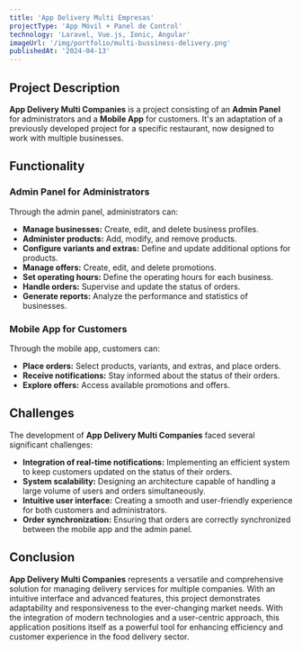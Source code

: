 ```yaml
---
title: 'App Delivery Multi Empresas'
projectType: 'App Móvil + Panel de Control'
technology: 'Laravel, Vue.js, Ionic, Angular'
imageUrl: '/img/portfolio/multi-bussiness-delivery.png'
publishedAt: '2024-04-13'
---
```

## Project Description

**App Delivery Multi Companies** is a project consisting of an **Admin Panel** for administrators and a **Mobile App** for customers. It's an adaptation of a previously developed project for a specific restaurant, now designed to work with multiple businesses.

## Functionality

### Admin Panel for Administrators

Through the admin panel, administrators can:

- **Manage businesses:** Create, edit, and delete business profiles.
- **Administer products:** Add, modify, and remove products.
- **Configure variants and extras:** Define and update additional options for products.
- **Manage offers:** Create, edit, and delete promotions.
- **Set operating hours:** Define the operating hours for each business.
- **Handle orders:** Supervise and update the status of orders.
- **Generate reports:** Analyze the performance and statistics of businesses.

### Mobile App for Customers

Through the mobile app, customers can:

- **Place orders:** Select products, variants, and extras, and place orders.
- **Receive notifications:** Stay informed about the status of their orders.
- **Explore offers:** Access available promotions and offers.

## Challenges

The development of **App Delivery Multi Companies** faced several significant challenges:

- **Integration of real-time notifications:** Implementing an efficient system to keep customers updated on the status of their orders.
- **System scalability:** Designing an architecture capable of handling a large volume of users and orders simultaneously.
- **Intuitive user interface:** Creating a smooth and user-friendly experience for both customers and administrators.
- **Order synchronization:** Ensuring that orders are correctly synchronized between the mobile app and the admin panel.

## Conclusion

**App Delivery Multi Companies** represents a versatile and comprehensive solution for managing delivery services for multiple companies. With an intuitive interface and advanced features, this project demonstrates adaptability and responsiveness to the ever-changing market needs. With the integration of modern technologies and a user-centric approach, this application positions itself as a powerful tool for enhancing efficiency and customer experience in the food delivery sector.
